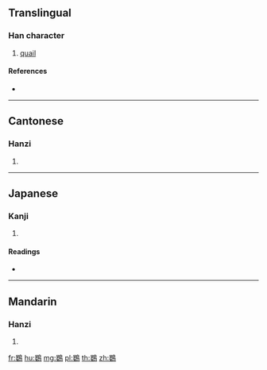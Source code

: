 {{character info/new}}
==Translingual==

===Han character===
{{Han char|rn=196|rad=鳥|as=10|sn=21|four=67427|canj=AVHAF,XAVHA}}

# [[quail]]

====References====
* {{Han ref|kx=1497.090|dkj=47208|dj=2027.080|hdz=74650.130|uh=9DC3|ud=40387|bh=F6BB|bd=63163}}

----

==Cantonese==

===Hanzi===
{{yue-hanzi|jyut=|y=aan3}}

# {{defn|lang=yue|sort=鳥10}}

----

==Japanese==

===Kanji===
{{ja-kanji|grade=|rs=鳥10}}

# {{defn|lang=ja|sort=鳥10}}

====Readings====
* {{ja-readings|on=[[あん]] (an), [[えん]] (en)|kun=[[うずら]] (uzura)}}

----

==Mandarin==

===Hanzi===
{{cmn-hanzi|pin=[[yàn]] ([[yan4]]), [[zhēn]] ([[zhen1]])|wg=yen<sup>4</sup>, chen<sup>1</sup>}}

# {{defn|lang=cmn|sort=鳥10}}

[[fr:鷃]]
[[hu:鷃]]
[[mg:鷃]]
[[pl:鷃]]
[[th:鷃]]
[[zh:鷃]]